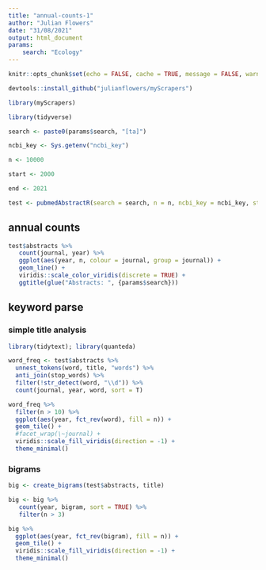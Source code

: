 ```yaml
---
title: "annual-counts-1"
author: "Julian Flowers"
date: "31/08/2021"
output: html_document
params: 
    search: "Ecology"
---
```


```r

knitr::opts_chunk$set(echo = FALSE, cache = TRUE, message = FALSE, warning = FALSE)

devtools::install_github("julianflowers/myScrapers")

library(myScrapers)

library(tidyverse)
```


```r
search <- paste0(params$search, "[ta]")

ncbi_key <- Sys.getenv("ncbi_key")

n <- 10000

start <- 2000

end <- 2021

test <- pubmedAbstractR(search = search, n = n, ncbi_key = ncbi_key, start = start, end = end)
```

## annual counts

```r

test$abstracts %>%
   count(journal, year) %>%
   ggplot(aes(year, n, colour = journal, group = journal)) +
   geom_line() +
   viridis::scale_color_viridis(discrete = TRUE) +
   ggtitle(glue("Abstracts: ", {params$search}))
```

## keyword parse

### simple title analysis



```r


library(tidytext); library(quanteda)

word_freq <- test$abstracts %>%
  unnest_tokens(word, title, "words") %>%
  anti_join(stop_words) %>%
  filter(!str_detect(word, "\\d")) %>%
  count(journal, year, word, sort = T)

word_freq %>%
  filter(n > 10) %>%
  ggplot(aes(year, fct_rev(word), fill = n)) +
  geom_tile() +
  #facet_wrap(\~journal) +
  viridis::scale_fill_viridis(direction = -1) +
  theme_minimal()
```

### bigrams

```r
big <- create_bigrams(test$abstracts, title)

big <- big %>%
   count(year, bigram, sort = TRUE) %>%
   filter(n > 3)

big %>%
  ggplot(aes(year, fct_rev(bigram), fill = n)) +
  geom_tile() +
  viridis::scale_fill_viridis(direction = -1) + 
  theme_minimal()
```
